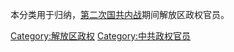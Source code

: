 本分类用于归纳，[[第二次国共内战|第二次国共内战]]期间解放区政权官员。

[[Category:解放区政权|Category:解放区政权]]
[[Category:中共政权官员|Category:中共政权官员]]